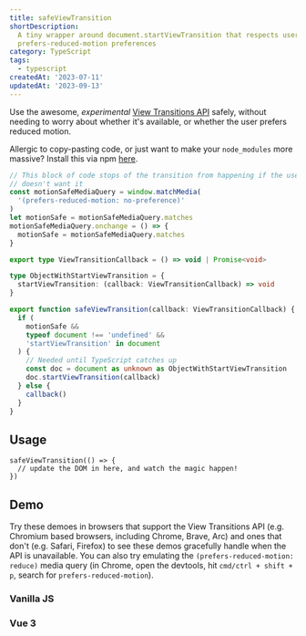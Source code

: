 ```yaml
---
title: safeViewTransition
shortDescription:
  A tiny wrapper around document.startViewTransition that respects users'
  prefers-reduced-motion preferences
category: TypeScript
tags:
  - typescript
createdAt: '2023-07-11'
updatedAt: '2023-09-13'
---
```


Use the awesome, _experimental_
[View Transitions API](https://developer.mozilla.org/en-US/docs/Web/API/View_Transitions_API)
safely, without needing to worry about whether it's available, or whether the
user prefers reduced motion.

<Note variant="success">

Allergic to copy-pasting code, or just want to make your `node_modules` more
massive? Install this via npm
[here](https://www.npmjs.com/package/safe-view-transition).

</Note>

```ts
// This block of code stops of the transition from happening if the user
// doesn't want it
const motionSafeMediaQuery = window.matchMedia(
  '(prefers-reduced-motion: no-preference)'
)
let motionSafe = motionSafeMediaQuery.matches
motionSafeMediaQuery.onchange = () => {
  motionSafe = motionSafeMediaQuery.matches
}

export type ViewTransitionCallback = () => void | Promise<void>

type ObjectWithStartViewTransition = {
  startViewTransition: (callback: ViewTransitionCallback) => void
}

export function safeViewTransition(callback: ViewTransitionCallback) {
  if (
    motionSafe &&
    typeof document !== 'undefined' &&
    'startViewTransition' in document
  ) {
    // Needed until TypeScript catches up
    const doc = document as unknown as ObjectWithStartViewTransition
    doc.startViewTransition(callback)
  } else {
    callback()
  }
}
```

## Usage

```tsx
safeViewTransition(() => {
  // update the DOM in here, and watch the magic happen!
})
```

## Demo

Try these demoes in browsers that support the View Transitions API (e.g.
Chromium based browsers, including Chrome, Brave, Arc) and ones that don't (e.g.
Safari, Firefox) to see these demos gracefully handle when the API is
unavailable. You can also try emulating the `(prefers-reduced-motion: reduce)`
media query (in Chrome, open the devtools, hit `cmd/ctrl + shift + p`, search
for `prefers-reduced-motion`).

### Vanilla JS

<Demo component={VanillaExample} />

### Vue 3

<Sandbox src="https://stackblitz.com/edit/vitejs-vite-pkoagr?ctl=1&embed=1&file=src%2FApp.vue&theme=dark&view=preview" />
